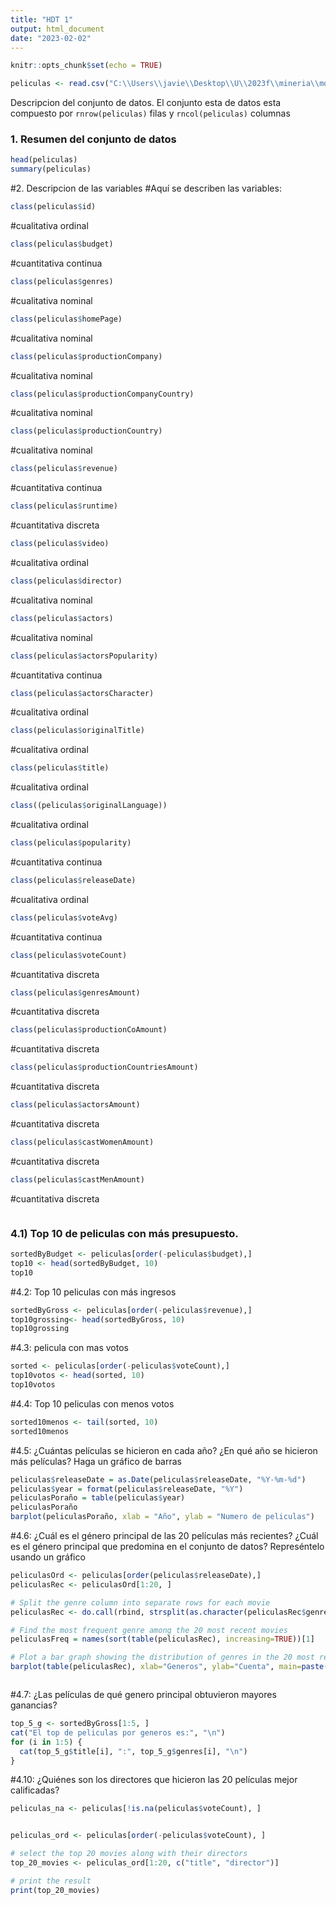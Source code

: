 ---
title: "HDT 1"
output: html_document
date: "2023-02-02"
---

```{r setup, include=FALSE}
knitr::opts_chunk$set(echo = TRUE)
```

```{r}
peliculas <- read.csv("C:\\Users\\javie\\Desktop\\U\\2023f\\mineria\\movies.csv")
```
Descripcion del conjunto de datos.
El conjunto esta de datos esta compuesto por `rnrow(peliculas)` filas y `rncol(peliculas)` columnas

### 1. Resumen del conjunto de datos

```{r}
head(peliculas)
summary(peliculas)
```
#2. Descripcion de las variables
#Aquí se describen las variables:

```{r}


class(peliculas$id)
```
#cualitativa ordinal
```{r}
class(peliculas$budget)
```
#cuantitativa continua
```{r}
class(peliculas$genres)
```
#cualitativa nominal
```{r}
class(peliculas$homePage)
```
#cualitativa nominal
```{r}
class(peliculas$productionCompany)
```
#cualitativa nominal
```{r}
class(peliculas$productionCompanyCountry)
```
#cualitativa nominal
```{r}
class(peliculas$productionCountry)
```
#cualitativa nominal
```{r}
class(peliculas$revenue)
```
#cuantitativa continua
```{r}
class(peliculas$runtime)
```
#cuantitativa discreta
```{r}
class(peliculas$video)
```
#cualitativa ordinal
```{r}
class(peliculas$director)
```
#cualitativa nominal
```{r}
class(peliculas$actors)
```
#cualitativa nominal
```{r}
class(peliculas$actorsPopularity)
```
#cuantitativa continua
```{r}
class(peliculas$actorsCharacter)
```
#cualitativa ordinal
```{r}
class(peliculas$originalTitle)
```
#cualitativa ordinal
```{r}
class(peliculas$title)
```
#cualitativa ordinal
```{r}
class((peliculas$originalLanguage))
```
#cualitativa ordinal
```{r}
class(peliculas$popularity)
```
#cuantitativa continua
```{r}
class(peliculas$releaseDate)
```
#cualitativa ordinal
```{r}
class(peliculas$voteAvg)
```
#cuantitativa continua
```{r}
class(peliculas$voteCount)
```
#cuantitativa discreta
```{r}
class(peliculas$genresAmount)
```
#cuantitativa discreta
```{r}
class(peliculas$productionCoAmount)
```
#cuantitativa discreta
```{r}
class(peliculas$productionCountriesAmount)
```
#cuantitativa discreta
```{r}
class(peliculas$actorsAmount)
```
#cuantitativa discreta
```{r}
class(peliculas$castWomenAmount)
```
#cuantitativa discreta
```{r}
class(peliculas$castMenAmount)
```
#cuantitativa discreta
```{r}

```
### 4.1) Top 10 de peliculas con más presupuesto. 

```{r}
sortedByBudget <- peliculas[order(-peliculas$budget),]
top10 <- head(sortedByBudget, 10)
top10
```
#4.2: Top 10 peliculas con más ingresos
```{r}
sortedByGross <- peliculas[order(-peliculas$revenue),]
top10grossing<- head(sortedByGross, 10)
top10grossing

```
#4.3: pelicula con mas votos
```{r}
sorted <- peliculas[order(-peliculas$voteCount),]
top10votos <- head(sorted, 10)
top10votos
```
#4.4: Top 10 peliculas con menos votos

```{r}
sorted10menos <- tail(sorted, 10)
sorted10menos

```
#4.5: ¿Cuántas  películas  se  hicieron  en  cada  año?  ¿En  qué  año  se  hicieron  más películas? Haga un gráfico de barras 
```{r}
peliculas$releaseDate = as.Date(peliculas$releaseDate, "%Y-%m-%d")
peliculas$year = format(peliculas$releaseDate, "%Y")
peliculasPoraño = table(peliculas$year)
peliculasPoraño
barplot(peliculasPoraño, xlab = "Año", ylab = "Numero de peliculas")
```

#4.6: ¿Cuál es el género principal de las 20 películas más recientes? ¿Cuál es el género principal que predomina en el conjunto de datos? Represéntelo usando un gráfico 

```{r}
peliculasOrd <- peliculas[order(peliculas$releaseDate),]
peliculasRec <- peliculasOrd[1:20, ]

# Split the genre column into separate rows for each movie
peliculasRec <- do.call(rbind, strsplit(as.character(peliculasRec$genres), ", "))

# Find the most frequent genre among the 20 most recent movies
peliculasFreq = names(sort(table(peliculasRec), increasing=TRUE))[1]

# Plot a bar graph showing the distribution of genres in the 20 most recent movies
barplot(table(peliculasRec), xlab="Generos", ylab="Cuenta", main=paste("Distribucion de los generos en las 20 peliculas más recientes\n Genero predominante: ", peliculasFreq))



```

#4.7: ¿Las películas de qué genero principal obtuvieron mayores ganancias? 

``` {r}
top_5_g <- sortedByGross[1:5, ]
cat("El top de peliculas por generos es:", "\n")
for (i in 1:5) {
  cat(top_5_g$title[i], ":", top_5_g$genres[i], "\n")
}

```

#4.10: ¿Quiénes son los directores que hicieron las 20 películas mejor calificadas? 

```{r}
peliculas_na <- peliculas[!is.na(peliculas$voteCount), ]


peliculas_ord <- peliculas[order(-peliculas$voteCount), ]

# select the top 20 movies along with their directors
top_20_movies <- peliculas_ord[1:20, c("title", "director")]

# print the result
print(top_20_movies)

```


